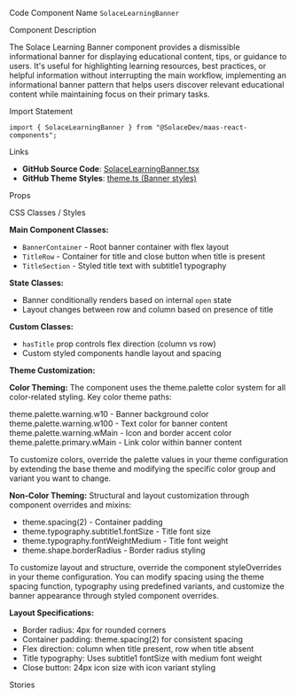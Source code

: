 
<Meta of={SolaceLearningBannerStories} />

<Title>Learning Banner</Title>

<Description of={SolaceLearningBannerStories} />

<Subtitle>Code Component Name</Subtitle>
`SolaceLearningBanner`

<Subtitle>Component Description</Subtitle>

The Solace Learning Banner component provides a dismissible informational banner for displaying educational content, tips, or guidance to users. It's useful for highlighting learning resources, best practices, or helpful information without interrupting the main workflow, implementing an informational banner pattern that helps users discover relevant educational content while maintaining focus on their primary tasks.

<Subtitle>Import Statement</Subtitle>

```tsx
import { SolaceLearningBanner } from "@SolaceDev/maas-react-components";
```

<Subtitle>Links</Subtitle>

- **GitHub Source Code**: [SolaceLearningBanner.tsx](https://github.com/SolaceDev/maas-react-components/blob/main/src/components/SolaceLearningBanner.tsx)
- **GitHub Theme Styles**: <a href="https://github.com/SolaceDev/maas-react-components/blob/main/src/resources/theme.ts#:~:text=Banner" target="_blank">theme.ts (Banner styles)</a>

<Subtitle>Props</Subtitle>

<ArgTypes of={SolaceLearningBannerStories} />

<Subtitle>CSS Classes / Styles</Subtitle>

**Main Component Classes:**

- `BannerContainer` - Root banner container with flex layout
- `TitleRow` - Container for title and close button when title is present
- `TitleSection` - Styled title text with subtitle1 typography

**State Classes:**

- Banner conditionally renders based on internal `open` state
- Layout changes between row and column based on presence of title

**Custom Classes:**

- `hasTitle` prop controls flex direction (column vs row)
- Custom styled components handle layout and spacing

**Theme Customization:**

**Color Theming:**
The component uses the theme.palette color system for all color-related styling. Key color theme paths:

<div style={{ display: "flex", alignItems: "center", margin: "8px 0" }}>
	<div
		style={{
			width: "16px",
			height: "16px",
			backgroundColor: "#FFF4EA",
			border: "1px solid rgba(0,0,0,0.2)",
			borderRadius: "3px",
			marginRight: "8px"
		}}
	></div>
	<span>theme.palette.warning.w10 - Banner background color</span>
</div>
<div style={{ display: "flex", alignItems: "center", margin: "8px 0" }}>
	<div
		style={{
			width: "16px",
			height: "16px",
			backgroundColor: "#E1681F",
			border: "1px solid rgba(0,0,0,0.2)",
			borderRadius: "3px",
			marginRight: "8px"
		}}
	></div>
	<span>theme.palette.warning.w100 - Text color for banner content</span>
</div>
<div style={{ display: "flex", alignItems: "center", margin: "8px 0" }}>
	<div
		style={{
			width: "16px",
			height: "16px",
			backgroundColor: "#FF8E2B",
			border: "1px solid rgba(0,0,0,0.2)",
			borderRadius: "3px",
			marginRight: "8px"
		}}
	></div>
	<span>theme.palette.warning.wMain - Icon and border accent color</span>
</div>
<div style={{ display: "flex", alignItems: "center", margin: "8px 0" }}>
	<div
		style={{
			width: "16px",
			height: "16px",
			backgroundColor: "#015B82",
			border: "1px solid rgba(0,0,0,0.2)",
			borderRadius: "3px",
			marginRight: "8px"
		}}
	></div>
	<span>theme.palette.primary.wMain - Link color within banner content</span>
</div>

To customize colors, override the palette values in your theme configuration by extending the base theme and modifying the specific color group and variant you want to change.

**Non-Color Theming:**
Structural and layout customization through component overrides and mixins:

- theme.spacing(2) - Container padding
- theme.typography.subtitle1.fontSize - Title font size
- theme.typography.fontWeightMedium - Title font weight
- theme.shape.borderRadius - Border radius styling

To customize layout and structure, override the component styleOverrides in your theme configuration. You can modify spacing using the theme spacing function, typography using predefined variants, and customize the banner appearance through styled component overrides.

**Layout Specifications:**

- Border radius: 4px for rounded corners
- Container padding: theme.spacing(2) for consistent spacing
- Flex direction: column when title present, row when title absent
- Title typography: Uses subtitle1 fontSize with medium font weight
- Close button: 24px icon size with icon variant styling

<Subtitle>Stories</Subtitle>

<CustomStories />
